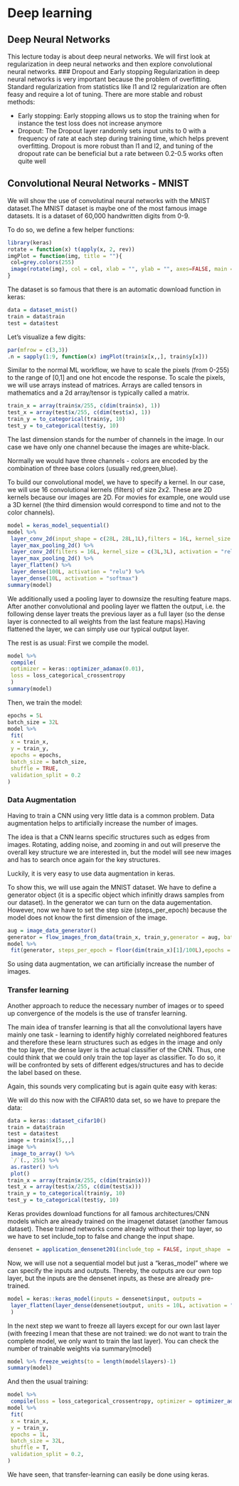 # Deep learning {#Deep}
## Deep Neural Networks

This lecture today is about deep neural networks. We will first look at regularization in deep neural networks and then explore convolutional neural networks.
### Dropout and Early stopping
Regularization in deep neural networks is very important because the problem of overfitting. Standard regularization from statistics like l1 and l2 regularization are often feasy and require a lot of tuning. There are more stable and robust methods:

- Early stopping: Early stopping allows us to stop the training when for instance the test loss does not increase anymore
- Dropout: The Dropout layer randomly sets input units to 0 with a frequency of rate at each step during training time, which helps prevent overfitting. Dropout is more robust than l1 and l2, and tuning of the dropout rate can be beneficial but a rate between 0.2-0.5 works often quite well

## Convolutional Neural Networks - MNIST
We will show the use of convolutinal neural networks with the MNIST dataset.The MNIST dataset is maybe one of the most famous image datasets. It is a dataset of 60,000 handwritten digits from 0-9.

To do so, we define a few helper functions:

```r
library(keras)
rotate = function(x) t(apply(x, 2, rev))
imgPlot = function(img, title = ""){
 col=grey.colors(255)
 image(rotate(img), col = col, xlab = "", ylab = "", axes=FALSE, main = paste0("Label: ", as.character(title)))
}
```

The dataset is so famous that there is an automatic download function in keras:

```r
data = dataset_mnist()
train = data$train
test = data$test
```

Let's visualize a few digits:

```r
par(mfrow = c(3,3))
.n = sapply(1:9, function(x) imgPlot(train$x[x,,], train$y[x]))
```

Similar to the normal ML workflow, we have to scale the pixels (from 0-255) to the range of [0,1] and one hot encode the response. To scale the pixels, we will use arrays instead of matrices. Arrays are called tensors in mathematics and a 2d array/tensor is typically called a matrix.

```r
train_x = array(train$x/255, c(dim(train$x), 1))
test_x = array(test$x/255, c(dim(test$x), 1))
train_y = to_categorical(train$y, 10)
test_y = to_categorical(test$y, 10)
```

The last dimension stands for the number of channels in the image. In our case we have only one channel because the images are white-black.

Normally we would have three channels - colors are encoded by the combination of three base colors (usually red,green,blue).

To build our convolutional model, we have to specify a kernel. In our case, we will use 16 convolutional kernels (filters) of size 2x2. These are 2D kernels because our images are 2D. For movies for example, one would use a 3D kernel (the third dimension would correspond to time and not to the color channels).

```r
model = keras_model_sequential()
model %>% 
 layer_conv_2d(input_shape = c(28L, 28L,1L),filters = 16L, kernel_size = c(2L,2L), activation = "relu") %>% 
 layer_max_pooling_2d() %>% 
 layer_conv_2d(filters = 16L, kernel_size = c(3L,3L), activation = "relu") %>% 
 layer_max_pooling_2d() %>% 
 layer_flatten() %>% 
 layer_dense(100L, activation = "relu") %>% 
 layer_dense(10L, activation = "softmax")
summary(model)
```

We additionally used a pooling layer to downsize the resulting feature maps. After another convolutional and pooling layer we flatten the output, i.e. the following dense layer treats the previous layer as a full layer (so the dense layer is connected to all weights from the last feature maps).Having flattened the layer, we can simply use our typical output layer.

The rest is as usual: First we compile the model.

```r
model %>% 
 compile(
 optimizer = keras::optimizer_adamax(0.01),
 loss = loss_categorical_crossentropy
 )
summary(model)
```

Then, we train the model:

```r
epochs = 5L
batch_size = 32L
model %>% 
 fit(
 x = train_x, 
 y = train_y,
 epochs = epochs,
 batch_size = batch_size,
 shuffle = TRUE,
 validation_split = 0.2
)
```

### Data Augmentation
Having to train a CNN using very little data is a common problem. Data augmentation helps to artificially increase the number of images.

The idea is that a CNN learns specific structures such as edges from images. Rotating, adding noise, and zooming in and out will preserve the overall key structure we are interested in, but the model will see new images and has to search once again for the key structures.

Luckily, it is very easy to use data augmentation in keras.

To show this, we will use again the MNIST dataset. We have to define a generator object (it is a specific object which infinitly draws samples from our dataset). In the generator we can turn on the data augementation. However, now we have to set the step size (steps_per_epoch) because the model does not know the first dimension of the image.

```r
aug = image_data_generator()
generator = flow_images_from_data(train_x, train_y,generator = aug, batch_size = 100L)
model %>% 
 fit(generator, steps_per_epoch = floor(dim(train_x)[1]/100L),epochs = 1L)
```

So using data augmentation, we can artificially increase the number of images.

### Transfer learning {#transfer}
Another approach to reduce the necessary number of images or to speed up convergence of the models is the use of transfer learning.

The main idea of transfer learning is that all the convolutional layers have mainly one task - learning to identify highly correlated neighbored features and therefore these learn structures such as edges in the image and only the top layer, the dense layer is the actual classifier of the CNN. Thus, one could think that we could only train the top layer as classifier. To do so, it will be confronted by sets of different edges/structures and has to decide the label based on these.

Again, this sounds very complicating but is again quite easy with keras:

We will do this now with the CIFAR10 data set, so we have to prepare the data:
```r
data = keras::dataset_cifar10()
train = data$train
test = data$test
image = train$x[5,,,]
image %>% 
 image_to_array() %>%
 `/`(., 255) %>%
 as.raster() %>%
 plot()
train_x = array(train$x/255, c(dim(train$x)))
test_x = array(test$x/255, c(dim(test$x)))
train_y = to_categorical(train$y, 10)
test_y = to_categorical(test$y, 10)
```

Keras provides download functions for all famous architectures/CNN models which are already trained on the imagenet dataset (another famous dataset). These trained networks come already without their top layer, so we have to set include_top to false and change the input shape.

```r
densenet = application_densenet201(include_top = FALSE, input_shape  = c(32L, 32L, 3L))
```

Now, we will use not a sequential model but just a "keras_model" where we can specify the inputs and outputs. Thereby, the outputs are our own top layer, but the inputs are the densenet inputs, as these are already pre-trained.
```r
model = keras::keras_model(inputs = densenet$input, outputs = 
 layer_flatten(layer_dense(densenet$output, units = 10L, activation = "softmax"))
 )
```


In the next step we want to freeze all layers except for our own last layer (with freezing I mean that these are not trained: we do not want to train the complete model, we only want to train the last layer). You can check the number of trainable weights via summary(model)

```r
model %>% freeze_weights(to = length(model$layers)-1)
summary(model)
```

And then the usual training:
```r
model %>% 
 compile(loss = loss_categorical_crossentropy, optimizer = optimizer_adamax())
model %>% 
 fit(
 x = train_x, 
 y = train_y,
 epochs = 1L,
 batch_size = 32L,
 shuffle = T,
 validation_split = 0.2,
)
```

We have seen, that transfer-learning can easily be done using keras.


